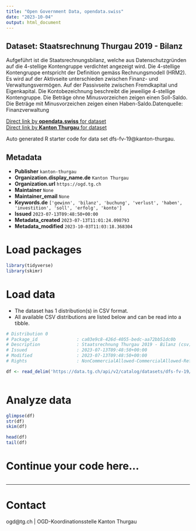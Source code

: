 ```yaml
---
title: "Open Government Data, opendata.swiss"
date: "2023-10-04"
output: html_document
---
```


## Dataset: Staatsrechnung Thurgau 2019 - Bilanz

Aufgeführt ist die Staatsrechnungsbilanz, welche aus Datenschutzgründen auf die 4-stellige Kontengruppe verdichtet angezeigt wird. Die 4-stellige Kontengruppe entspricht der Definition gemäss Rechnungsmodell (HRM2). Es wird auf der Aktivseite unterschieden zwischen Finanz- und Verwaltungsvermögen. Auf der Passivseite zwischen Fremdkapital und Eigenkapital. Die Kontobezeichnung beschreibt die jeweilige 4-stellige Kontengruppe. Die Beträge ohne Minusvorzeichen zeigen einen Soll-Saldo. Die Beträge mit Minusvorzeichen zeigen einen Haben-Saldo.Datenquelle: Finanzverwaltung

[Direct link by **opendata.swiss** for dataset](https://opendata.swiss/de/dataset/staatsrechnung-thurgau-2019-bilanz)<br>
[Direct link by **Kanton Thurgau** for dataset](https://data.tg.ch/explore/dataset/dfs-fv-19/)

Auto generated R starter code for data set dfs-fv-19@kanton-thurgau.

## Metadata

- **Publisher** `kanton-thurgau`
- **Organization.display_name.de** `Kanton Thurgau`
- **Organization.url** `https://ogd.tg.ch`
- **Maintainer** `None`
- **Maintainer_email** `None`
- **Keywords.de** `['gewinn', 'bilanz', 'buchung', 'verlust', 'haben', 'investition', 'soll', 'erfolg', 'konto']`
- **Issued** `2023-07-13T09:48:50+00:00`
- **Metadata_created** `2023-07-13T11:01:24.098793`
- **Metadata_modified** `2023-10-03T11:03:18.368304`


# Load packages

```r

library(tidyverse)
library(skimr)

```

# Load data

-   The dataset has 1 distribution(s) in CSV format.
-   All available CSV distributions are listed below and can be read into a tibble.

```r

# Distribution 0
# Package_id               : ca03e9c8-426d-4055-bedc-aa72bb51dc0b
# Description              : Staatsrechnung Thurgau 2019 - Bilanz (csv)
# Issued                   : 2023-07-13T09:48:50+00:00
# Modified                 : 2023-07-13T09:48:50+00:00
# Rights                   : NonCommercialAllowed-CommercialAllowed-ReferenceRequired

df <- read_delim('https://data.tg.ch/api/v2/catalog/datasets/dfs-fv-19/exports/csv')



```

# Analyze data

```r

glimpse(df)
str(df)
skim(df)

head(df)
tail(df)

```

# Continue your code here...

```r

```

------------------------------------------------------------------------

# Contact

ogd@tg.ch | OGD-Koordinationsstelle Kanton Thurgau
